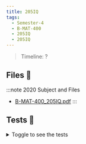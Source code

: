 ```yaml
---
title: 205IQ
tags:
  - Semester-4
  - B-MAT-400
  - 205IQ
  - 205IQ
---
```

> Timeline: ?


## Files 📂

:::note 2020 Subject and Files
- [B-MAT-400_205IQ.pdf](https://github.com/Studio-17/Epitech-Subjects/raw/main/Semester-4/B-MAT-400/205IQ/205IQ/B-MAT-400_205IQ.pdf)
:::

## Tests 🤖
<details>
  <summary>Toggle to see the tests</summary>
  <div>
Yo
  </div>
</details>

